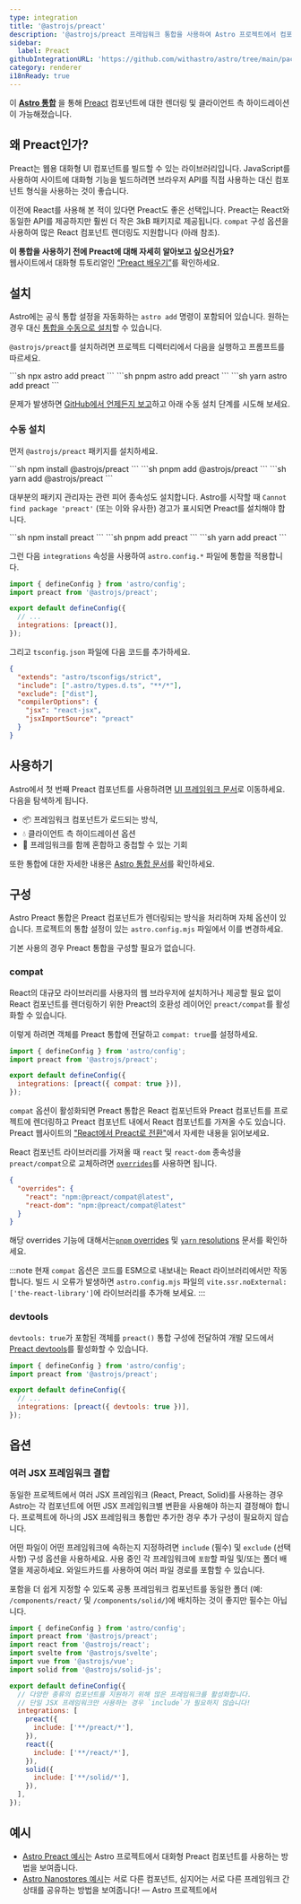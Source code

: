```yaml
---
type: integration
title: '@astrojs/preact'
description: '@astrojs/preact 프레임워크 통합을 사용하여 Astro 프로젝트에서 컴포넌트 지원을 확장하는 방법을 알아보세요.'
sidebar:
  label: Preact
githubIntegrationURL: 'https://github.com/withastro/astro/tree/main/packages/integrations/preact/'
category: renderer
i18nReady: true
---
```



이 **[Astro 통합][astro-integration]** 을 통해 [Preact](https://preactjs.com/) 컴포넌트에 대한 렌더링 및 클라이언트 측 하이드레이션이 가능해졌습니다.

## 왜 Preact인가?

Preact는 웹용 대화형 UI 컴포넌트를 빌드할 수 있는 라이브러리입니다. JavaScript를 사용하여 사이트에 대화형 기능을 빌드하려면 브라우저 API를 직접 사용하는 대신 컴포넌트 형식을 사용하는 것이 좋습니다.

이전에 React를 사용해 본 적이 있다면 Preact도 좋은 선택입니다. Preact는 React와 동일한 API를 제공하지만 훨씬 더 작은 3kB 패키지로 제공됩니다. `compat` 구성 옵션을 사용하여 많은 React 컴포넌트 렌더링도 지원합니다 (아래 참조).

**이 통합을 사용하기 전에 Preact에 대해 자세히 알아보고 싶으신가요?**\
웹사이트에서 대화형 튜토리얼인 [“Preact 배우기”](https://preactjs.com/tutorial)를 확인하세요.

## 설치

Astro에는 공식 통합 설정을 자동화하는 `astro add` 명령이 포함되어 있습니다. 원하는 경우 대신 [통합을 수동으로 설치](#수동-설치)할 수 있습니다.

`@astrojs/preact`를 설치하려면 프로젝트 디렉터리에서 다음을 실행하고 프롬프트를 따르세요.

<PackageManagerTabs>
  <Fragment slot="npm">
  ```sh
  npx astro add preact
  ```
  </Fragment>
  <Fragment slot="pnpm">
  ```sh
  pnpm astro add preact
  ```
  </Fragment>
  <Fragment slot="yarn">
  ```sh
  yarn astro add preact
  ```
  </Fragment>
</PackageManagerTabs>

문제가 발생하면 [GitHub에서 언제든지 보고](https://github.com/withastro/astro/issues)하고 아래 수동 설치 단계를 시도해 보세요.

### 수동 설치

먼저 `@astrojs/preact` 패키지를 설치하세요.

<PackageManagerTabs>
  <Fragment slot="npm">
  ```sh
  npm install @astrojs/preact
  ```
  </Fragment>
  <Fragment slot="pnpm">
  ```sh
  pnpm add @astrojs/preact
  ```
  </Fragment>
  <Fragment slot="yarn">
  ```sh
  yarn add @astrojs/preact
  ```
  </Fragment>
</PackageManagerTabs>

대부분의 패키지 관리자는 관련 피어 종속성도 설치합니다. Astro를 시작할 때 `Cannot find package 'preact'` (또는 이와 유사한) 경고가 표시되면 Preact를 설치해야 합니다.

<PackageManagerTabs>
  <Fragment slot="npm">
  ```sh
  npm install preact
  ```
  </Fragment>
  <Fragment slot="pnpm">
  ```sh
  pnpm add preact
  ```
  </Fragment>
  <Fragment slot="yarn">
  ```sh
  yarn add preact
  ```
  </Fragment>
</PackageManagerTabs>

그런 다음 `integrations` 속성을 사용하여 `astro.config.*` 파일에 통합을 적용합니다.

```js title="astro.config.mjs" ins={2} ins="preact()"
import { defineConfig } from 'astro/config';
import preact from '@astrojs/preact';

export default defineConfig({
  // ...
  integrations: [preact()],
});
```

그리고 `tsconfig.json` 파일에 다음 코드를 추가하세요.

```json title="tsconfig.json" ins={5-8}
{
  "extends": "astro/tsconfigs/strict",
  "include": [".astro/types.d.ts", "**/*"],
  "exclude": ["dist"],
  "compilerOptions": {
    "jsx": "react-jsx",
    "jsxImportSource": "preact"
  }
}
```

## 사용하기

Astro에서 첫 번째 Preact 컴포넌트를 사용하려면 [UI 프레임워크 문서][astro-ui-frameworks]로 이동하세요. 다음을 탐색하게 됩니다.

* 📦 프레임워크 컴포넌트가 로드되는 방식,
* 💧 클라이언트 측 하이드레이션 옵션 
* 🤝 프레임워크를 함께 혼합하고 중첩할 수 있는 기회

또한 통합에 대한 자세한 내용은 [Astro 통합 문서][astro-integration]를 확인하세요.

## 구성

Astro Preact 통합은 Preact 컴포넌트가 렌더링되는 방식을 처리하며 자체 옵션이 있습니다. 프로젝트의 통합 설정이 있는 `astro.config.mjs` 파일에서 이를 변경하세요.

기본 사용의 경우 Preact 통합을 구성할 필요가 없습니다.

### compat

React의 대규모 라이브러리를 사용자의 웹 브라우저에 설치하거나 제공할 필요 없이 React 컴포넌트를 렌더링하기 위한 Preact의 호환성 레이어인 `preact/compat`를 활성화할 수 있습니다.

이렇게 하려면 객체를 Preact 통합에 전달하고 `compat: true`를 설정하세요.

```js title="astro.config.mjs" "compat: true"
import { defineConfig } from 'astro/config';
import preact from '@astrojs/preact';

export default defineConfig({
  integrations: [preact({ compat: true })],
});
```

`compat` 옵션이 활성화되면 Preact 통합은 React 컴포넌트와 Preact 컴포넌트를 프로젝트에 렌더링하고 Preact 컴포넌트 내에서 React 컴포넌트를 가져올 수도 있습니다. Preact 웹사이트의 ["React에서 Preact로 전환"](https://preactjs.com/guide/v10/switching-to-preact)에서 자세한 내용을 읽어보세요.

React 컴포넌트 라이브러리를 가져올 때 `react` 및 `react-dom` 종속성을 `preact/compat`으로 교체하려면 [`overrides`](https://docs.npmjs.com/cli/v8/configuring-npm/package-json#overrides)를 사용하면 됩니다.

```json title="package.json"
{
  "overrides": {
    "react": "npm:@preact/compat@latest",
    "react-dom": "npm:@preact/compat@latest"
  }
}
```

해당 overrides 기능에 대해서는[`pnpm` overrides](https://pnpm.io/package_json#pnpmoverrides) 및 [`yarn` resolutions](https://yarnpkg.com/configuration/manifest#resolutions) 문서를 확인하세요.

:::note
현재 `compat` 옵션은 코드를 ESM으로 내보내는 React 라이브러리에서만 작동합니다. 빌드 시 오류가 발생하면 `astro.config.mjs` 파일의 `vite.ssr.noExternal: ['the-react-library']`에 라이브러리를 추가해 보세요.
:::

### devtools

<p><Since pkg="@astrojs/preact" v="3.3.0" /></p>

`devtools: true`가 포함된 객체를 `preact()` 통합 구성에 전달하여 개발 모드에서 [Preact devtools](https://preactjs.github.io/preact-devtools/)를 활성화할 수 있습니다.

```js title="astro.config.mjs"
import { defineConfig } from 'astro/config';
import preact from '@astrojs/preact';

export default defineConfig({
  // ...
  integrations: [preact({ devtools: true })],
});
```

## 옵션

### 여러 JSX 프레임워크 결합

동일한 프로젝트에서 여러 JSX 프레임워크 (React, Preact, Solid)를 사용하는 경우 Astro는 각 컴포넌트에 어떤 JSX 프레임워크별 변환을 사용해야 하는지 결정해야 합니다. 프로젝트에 하나의 JSX 프레임워크 통합만 추가한 경우 추가 구성이 필요하지 않습니다.

어떤 파일이 어떤 프레임워크에 속하는지 지정하려면 `include` (필수) 및 `exclude` (선택 사항) 구성 옵션을 사용하세요. 사용 중인 각 프레임워크에 `포함`할 파일 및/또는 폴더 배열을 제공하세요. 와일드카드를 사용하여 여러 파일 경로를 포함할 수 있습니다.

포함을 더 쉽게 지정할 수 있도록 공통 프레임워크 컴포넌트를 동일한 폴더 (예: `/components/react/` 및 `/components/solid/`)에 배치하는 것이 좋지만 필수는 아닙니다.

```js title="astro.config.mjs"
import { defineConfig } from 'astro/config';
import preact from '@astrojs/preact';
import react from '@astrojs/react';
import svelte from '@astrojs/svelte';
import vue from '@astrojs/vue';
import solid from '@astrojs/solid-js';

export default defineConfig({
  // 다양한 종류의 컴포넌트를 지원하기 위해 많은 프레임워크를 활성화합니다.
  // 단일 JSX 프레임워크만 사용하는 경우 `include`가 필요하지 않습니다!
  integrations: [
    preact({
      include: ['**/preact/*'],
    }),
    react({
      include: ['**/react/*'],
    }),
    solid({
      include: ['**/solid/*'],
    }),
  ],
});
```

## 예시

* [Astro Preact 예시](https://github.com/withastro/astro/tree/latest/examples/framework-preact)는 Astro 프로젝트에서 대화형 Preact 컴포넌트를 사용하는 방법을 보여줍니다.
* [Astro Nanostores 예시](https://github.com/withastro/astro/tree/latest/examples/with-nanostores)는 서로 다른 컴포넌트, 심지어는 서로 다른 프레임워크 간 상태를 공유하는 방법을 보여줍니다! — Astro 프로젝트에서


[astro-integration]: /ko/guides/integrations-guide/

[astro-ui-frameworks]: /ko/guides/framework-components/#프레임워크-컴포넌트-사용
